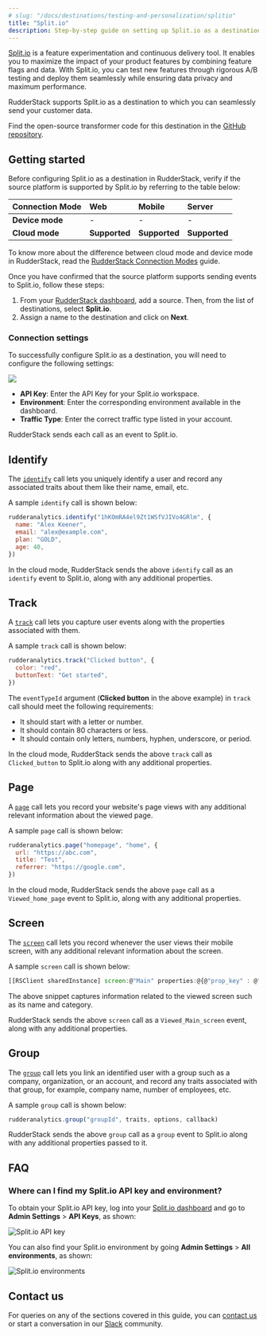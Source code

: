 ```yaml
---
# slug: "/docs/destinations/testing-and-personalization/splitio"
title: "Split.io"
description: Step-by-step guide on setting up Split.io as a destination in RudderStack.
---
```


[Split.io](https://www.split.io/) is a feature experimentation and continuous delivery tool. It enables you to maximize the impact of your product features by combining feature flags and data. With Split.io, you can test new features through rigorous A/B testing and deploy them seamlessly while ensuring data privacy and maximum performance.

RudderStack supports Split.io as a destination to which you can seamlessly send your customer data.

<div class="successBlock">

Find the open-source transformer code for this destination in the <a href="https://github.com/rudderlabs/rudder-transformer/tree/master/v0/destinations/splitio">GitHub repository</a>.
</div>

## Getting started

Before configuring Split.io as a destination in RudderStack, verify if the source platform is supported by Split.io by referring to the table below:

| **Connection Mode** | **Web**       | **Mobile**    | **Server**    |
| :------------------ | :------------ | :------------ | :------------ |
| **Device mode**     | -             | -             | -             |
| **Cloud mode**      | **Supported** | **Supported** | **Supported** |

<div class="infoBlock">

To know more about the difference between cloud mode and device mode in RudderStack, read the <a href="https://rudderstack.com/docs/rudderstack-cloud/rudderstack-connection-modes/">RudderStack Connection Modes</a> guide.
</div>

Once you have confirmed that the source platform supports sending events to Split.io, follow these steps:

1. From your [RudderStack dashboard](https://app.rudderstack.com/), add a source. Then, from the list of destinations, select **Split.io**.
2. Assign a name to the destination and click on **Next**.

### Connection settings

To successfully configure Split.io as a destination, you will need to configure the following settings:

<img src="../../assets/event-stream-destinations/splitio-connection-settings.png" />

- **API Key**: Enter the API Key for your Split.io workspace.
- **Environment**: Enter the corresponding environment available in the dashboard.
- **Traffic Type**: Enter the correct traffic type listed in your account.

<div class="infoBlock">

RudderStack sends each call as an event to Split.io.
</div>

## Identify

The [`identify`](https://rudderstack.com/docs/rudderstack-api/api-specification/rudderstack-spec/) call lets you uniquely identify a user and record any associated traits about them like their name, email, etc.

A sample `identify` call is shown below:

```javascript
rudderanalytics.identify("1hKOmRA4el9Zt1WSfVJIVo4GRlm", {
  name: "Alex Keener",
  email: "alex@example.com",
  plan: "GOLD",
  age: 40,
})
```

<div class="infoBlock">

In the cloud mode, RudderStack sends the above <code class="inline-code">identify</code> call as an <code class="inline-code">identify</code> event to Split.io, along with any additional properties.
</div>

## Track

A [`track`](https://rudderstack.com/docs/rudderstack-api/api-specification/rudderstack-spec/) call lets you capture user events along with the properties associated with them.

A sample `track` call is shown below:

```javascript
rudderanalytics.track("Clicked button", {
  color: "red",
  buttonText: "Get started",
})
```

The `eventTypeId` argument (**Clicked button** in the above example) in `track` call should meet the following requirements:
- It should start with a letter or number.
- It should contain 80 characters or less.
- It should contain only letters, numbers, hyphen, underscore, or period.

<div class="infoBlock">

In the cloud mode, RudderStack sends the above <code class="inline-code">track</code> call as <code class="inline-code">Clicked_button</code> to Split.io along with any additional properties.
</div>

## Page

A [`page`](https://rudderstack.com/docs/rudderstack-api/api-specification/rudderstack-spec/) call lets you record your website's page views with any additional relevant information about the viewed page.

A sample `page` call is shown below:

```javascript
rudderanalytics.page("homepage", "home", {
  url: "https://abc.com",
  title: "Test",
  referrer: "https://google.com",
})
```

<div class="infoBlock">

In the cloud mode, RudderStack sends the above <code class="inline-code">page</code> call as a <code class="inline-code">Viewed_home_page</code> event to Split.io, along with any additional properties.
</div>

## Screen

The [`screen`](https://www.rudderstack.com/docs/rudderstack-api/api-specification/rudderstack-spec/screen/) call lets you record whenever the user views their mobile screen, with any additional relevant information about the screen.

A sample `screen` call is shown below:

```javascript
[[RSClient sharedInstance] screen:@"Main" properties:@{@"prop_key" : @"prop_value"}];
```

The above snippet captures information related to the viewed screen such as its name and category.

<div class="infoBlock">

RudderStack sends the above <code class="inline-code">screen</code> call as a <code class="inline-code">Viewed_Main_screen</code> event, along with any additional properties.
</div>

## Group

The [`group`](https://www.rudderstack.com/docs/rudderstack-api/api-specification/rudderstack-spec/group/) call lets you link an identified user with a group such as a company, organization, or an account, and record any traits associated with that group, for example, company name, number of employees, etc.

A sample `group` call is shown below:

```javascript
rudderanalytics.group("groupId", traits, options, callback)
```

<div class="infoBlock">

RudderStack sends the above <code class="inline-code">group</code> call as a <code class="inline-code">group</code> event to Split.io along with any additional properties passed to it.
</div>

## FAQ

### Where can I find my Split.io API key and environment?

To obtain your Split.io API key, log into your [Split.io dashboard](https://app.split.io/) and go to **Admin Settings** > **API Keys**, as shown:

<img src="../../assets/event-stream-destinations/splitio-api-key.png" alt="Split.io API key" />

You can also find your Split.io environment by going **Admin Settings** > **All environments**, as shown:

<img src="../../assets/event-stream-destinations/splitio-environment.png" alt="Split.io environments" />

## Contact us

For queries on any of the sections covered in this guide, you can [contact us](mailto:%20docs@rudderstack.com) or start a conversation in our [Slack](https://rudderstack.com/join-rudderstack-slack-community) community.
